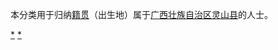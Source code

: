 {{Catnav|頁面分類|各種主題的頁面分類|依中国各省来作的分类|各地中国人|广西人|钦州人}}
{{Catnav|頁面分類|人物|各國人物|中国人|各地中国人|广西人|钦州人}}

本分类用于归纳[[籍贯|籍贯]]（出生地）属于[[广西壮族自治区|广西壮族自治区]][[灵山县|灵山县]]的人士。


[[Category:钦州人|*]]
[[Category:灵山县|*]]